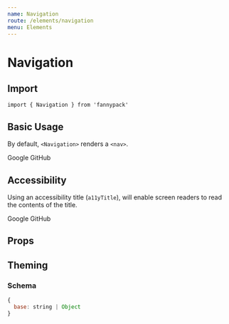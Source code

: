 ```yaml
---
name: Navigation
route: /elements/navigation
menu: Elements
---
```



# Navigation

## Import

`import { Navigation } from 'fannypack'`

## Basic Usage

By default, `<Navigation>` renders a `<nav>`.

<Playground>
  <Navigation>
    <List>
      <List.Item><Link href="https://google.com">Google</Link></List.Item>
      <List.Item><Link href="https://github.com">GitHub</Link></List.Item>
    </List>
  </Navigation>
</Playground>

## Accessibility

Using an accessibility title (`a11yTitle`), will enable screen readers to read the contents of the title.

<Playground>
  <Navigation a11yTitle="Awesome sites">
    <List>
      <List.Item><Link href="https://google.com">Google</Link></List.Item>
      <List.Item><Link href="https://github.com">GitHub</Link></List.Item>
    </List>
  </Navigation>
</Playground>

## Props

<PropsTable of={Navigation} />

## Theming

### Schema

```jsx
{
  base: string | Object
}
```
